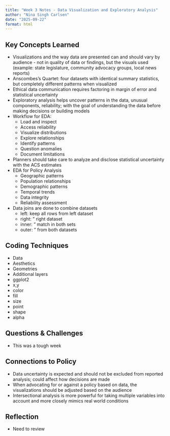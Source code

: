 ```yaml
---
title: "Week 3 Notes - Data Visualization and Exploratory Analysis"
author: "Nina Singh Carlsen"
date: "2025-09-22"
format: html
---
```

  
## Key Concepts Learned
- Visualizations and the way data are presented can and should vary by audience - not in quality of data or findings, but the visuals used (example: state legislature, community advocacy groups, local news reports)
- Anscombes's Quartet: four datasets with identical summary statistics, but completely different patterns when visualized
- Ethical data communication requires factoring in margin of error and statistical uncertainty 
- Exploratory analysis helps uncover patterns in the data, unusual components, reliability; with the goal of understanding the data before making decisions or building models
- Workflow for EDA: 
  - Load and inspect
  - Access reliability 
  - Visualize distributions 
  - Explore relationships
  - Identify patterns
  - Question anomalies
  - Document limitations 
- Planners should take care to analyze and disclose statistical uncertainty with the ACS estimates
- EDA for Policy Analysis 
  - Geographic patterns
  - Population relationships
  - Demographic patterns
  - Temporal trends
  - Data integrity 
  - Reliability assessment
- Data joins are done to combine datasets
  - left: keep all rows from left dataset
  - right: " right dataset
  - inner: " match in both sets
  - outer: " from both datasets

## Coding Techniques
- Data
- Aesthetics
- Geometries
- Additional layers
- ggplot2
- x,y
- color
- fill
- size 
- point
- shape 
- alpha

## Questions & Challenges
- This was a tough week

## Connections to Policy
- Data uncertainty is expected and should not be excluded from reported analysis; could affect how decisions are made
- When advocating for or against a policy based on data, the visualizations should be adjusted based on the audience 
- Intersectional analysis is more powerful for taking multiple variables into account and more closely mimics real world conditions 

## Reflection
- Need to review

